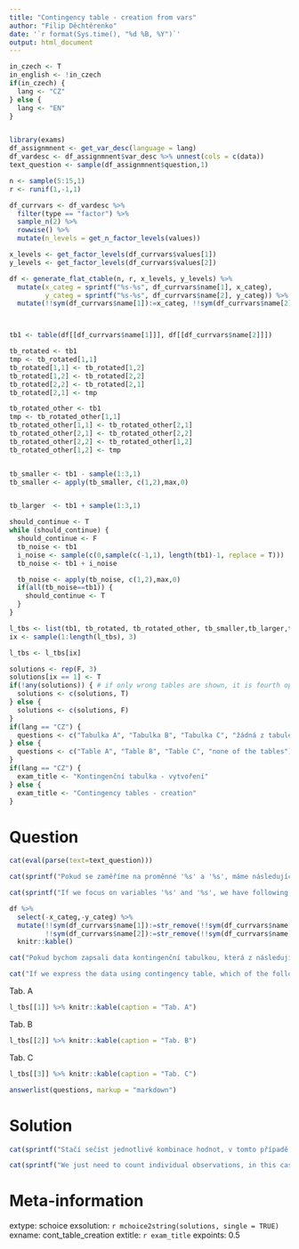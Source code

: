 ```yaml
---
title: "Contingency table - creation from vars"
author: "Filip Děchtěrenko"
date: '`r format(Sys.time(), "%d %B, %Y")`'
output: html_document
---
```


```r
in_czech <- T
in_english <- !in_czech
if(in_czech) {
  lang <- "CZ"
} else {
  lang <- "EN"
}
```

```r

```

```r
library(exams)
df_assignmnent <- get_var_desc(language = lang)
df_vardesc <- df_assignmnent$var_desc %>% unnest(cols = c(data))
text_question <- sample(df_assignmnent$question,1)

n <- sample(5:15,1)
r <- runif(1,-1,1)

df_currvars <- df_vardesc %>% 
  filter(type == "factor") %>% 
  sample_n(2) %>% 
  rowwise() %>% 
  mutate(n_levels = get_n_factor_levels(values))

x_levels <- get_factor_levels(df_currvars$values[1])
y_levels <- get_factor_levels(df_currvars$values[2])

df <- generate_flat_ctable(n, r, x_levels, y_levels) %>% 
  mutate(x_categ = sprintf("%s-%s", df_currvars$name[1], x_categ),
         y_categ = sprintf("%s-%s", df_currvars$name[2], y_categ)) %>% 
  mutate(!!sym(df_currvars$name[1]):=x_categ, !!sym(df_currvars$name[2]):=y_categ)



tb1 <- table(df[[df_currvars$name[1]]], df[[df_currvars$name[2]]])

tb_rotated <- tb1
tmp <- tb_rotated[1,1]
tb_rotated[1,1] <- tb_rotated[1,2]
tb_rotated[1,2] <- tb_rotated[2,2]
tb_rotated[2,2] <- tb_rotated[2,1]
tb_rotated[2,1] <- tmp

tb_rotated_other <- tb1
tmp <- tb_rotated_other[1,1]
tb_rotated_other[1,1] <- tb_rotated_other[2,1]
tb_rotated_other[2,1] <- tb_rotated_other[2,2]
tb_rotated_other[2,2] <- tb_rotated_other[1,2]
tb_rotated_other[1,2] <- tmp


tb_smaller <- tb1 - sample(1:3,1) 
tb_smaller <- apply(tb_smaller, c(1,2),max,0)


tb_larger  <- tb1 + sample(1:3,1) 

should_continue <- T
while (should_continue) {
  should_continue <- F
  tb_noise <- tb1
  i_noise <- sample(c(0,sample(c(-1,1), length(tb1)-1, replace = T)))
  tb_noise <- tb1 + i_noise

  tb_noise <- apply(tb_noise, c(1,2),max,0)
  if(all(tb_noise==tb1)) {
    should_continue <- T
  }
}

l_tbs <- list(tb1, tb_rotated, tb_rotated_other, tb_smaller,tb_larger,tb_noise)
ix <- sample(1:length(l_tbs), 3)

l_tbs <- l_tbs[ix]

solutions <- rep(F, 3)
solutions[ix == 1] <- T
if(!any(solutions)) { # if only wrong tables are shown, it is fourth option
  solutions <- c(solutions, T)
} else {
  solutions <- c(solutions, F)
}
if(lang == "CZ") {
  questions <- c("Tabulka A", "Tabulka B", "Tabulka C", "žádná z tabulek")
} else {
  questions <- c("Table A", "Table B", "Table C", "none of the tables")
}
if(lang == "CZ") {
  exam_title <- "Kontingenční tabulka - vytvoření"
} else {
  exam_title <- "Contingency tables - creation"
}


```

Question
========

```r
cat(eval(parse(text=text_question)))
```

```r
cat(sprintf("Pokud se zaměříme na proměnné '%s' a '%s', máme následující pozorování:", df_currvars$name[1], df_currvars$name[2]))
```

```r
cat(sprintf("If we focus on variables '%s' and '%s', we have following data: ", df_currvars$name[1], df_currvars$name[2]))
```



```r
df %>% 
  select(-x_categ,-y_categ) %>% 
  mutate(!!sym(df_currvars$name[1]):=str_remove(!!sym(df_currvars$name[1]), paste0(df_currvars$name[1],"-")),
         !!sym(df_currvars$name[2]):=str_remove(!!sym(df_currvars$name[2]), paste0(df_currvars$name[2],"-"))) %>% 
  knitr::kable()
```


```r
cat("Pokud bychom zapsali data kontingenční tabulkou, která z následujících tabulek je ta správná?")
```

```r
cat("If we express the data using contingency table, which of the following is the correct one?")
```

Tab. A

```r
l_tbs[[1]] %>% knitr::kable(caption = "Tab. A")
```

Tab. B

```r
l_tbs[[2]] %>% knitr::kable(caption = "Tab. B")
```

Tab. C

```r
l_tbs[[3]] %>% knitr::kable(caption = "Tab. C")

```

```r
answerlist(questions, markup = "markdown")
```


Solution
========
```r
cat(sprintf("Stačí sečíst jednotlivé kombinace hodnot, v tomto případě je tedy správná odpověď %s", questions[solutions]))
```

```r
cat(sprintf("We just need to count individual observations, in this case, the correct answer is %s", questions[solutions]))
```


Meta-information
================
extype: schoice
exsolution: `r mchoice2string(solutions, single = TRUE)`
exname: cont_table_creation
extitle: `r exam_title`
expoints: 0.5

